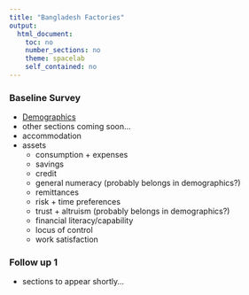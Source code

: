 ```yaml
---
title: "Bangladesh Factories"
output: 
  html_document:
    toc: no
    number_sections: no
    theme: spacelab
    self_contained: no
---
```


### Baseline Survey
 * [Demographics](http://schafik.github.io/bangla/1_demographics.html)
 * other sections coming soon...
  * accommodation
  * assets
 	* consumption + expenses
 	* savings
 	* credit
 	* general numeracy (probably belongs in demographics?)
 	* remittances
 	* risk + time preferences 
 	* trust + altruism (probably belongs in demographics?)
 	* financial literacy/capability
 	* locus of control 
 	* work satisfaction 

### Follow up 1
 * sections to appear shortly...

 